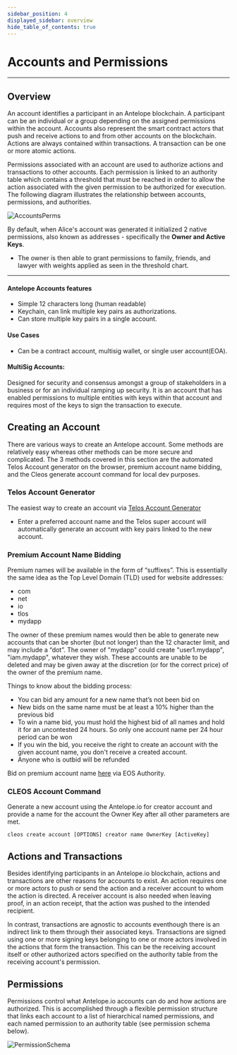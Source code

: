 ```yaml
---
sidebar_position: 4
displayed_sidebar: overview
hide_table_of_contents: true
---
```

# Accounts and Permissions
--------                                    -------- 

## Overview

An account identifies a participant in an Antelope blockchain. A participant can be an individual or a group depending on the assigned permissions within the account. Accounts also represent the smart contract actors that push and receive actions to and from other accounts on the blockchain. Actions are always contained within transactions. A transaction can be one or more atomic actions.

Permissions associated with an account are used to authorize actions and transactions to other accounts. Each permission is linked to an authority table which contains a threshold that must be reached in order to allow the action associated with the given permission to be authorized for execution. The following diagram illustrates the relationship between accounts, permissions, and authorities.


![AccountsPerms](/img/accounts_perms_auths.png)


By default, when Alice's account was generated it initialized 2 native permissions, also known as addresses - specifically the __Owner and Active Keys__.

- The owner is then able to grant permissions to family, friends, and lawyer with weights applied as seen in the threshold chart. 

----            -----           

#### __Antelope Accounts features__
- Simple 12 characters long (human readable)
- Keychain, can link multiple key pairs as authorizations. 
- Can store multiple key pairs in a single account. 

#### __Use Cases__ 
- Can be a contract account, multisig wallet, or single user account(EOA). 

#### MultiSig Accounts: 
Designed for security and consensus amongst a group of stakeholders in a business or for an individual ramping up security. It is an account that has enabled permissions to multiple entities with keys within that account and requires most of the keys to sign the transaction to execute.

## Creating an Account 
There are various ways to create an Antelope account. Some methods are relatively easy whereas other methods can be more secure and complicated. The 3 methods covered in this section are the automated Telos Account generator on the browser, premium account name bidding, and the Cleos generate account command for local dev purposes.



### Telos Account Generator
The easiest way to create an account via [Telos Account Generator](https://app.telos.net/accounts/add)
- Enter a preferred account name and the Telos super account will automatically generate an account with key pairs linked to the new account. 

### Premium Account Name Bidding
Premium names will be available in the form of “suffixes”. This is essentially the same idea as the Top Level Domain (TLD) used for website addresses:

- com
- net
- io
- tlos
- mydapp
  
The owner of these premium names would then be able to generate new accounts that can be shorter (but not longer) than the 12 character limit, and may include a “dot”. The owner of "mydapp" could create "user1.mydapp", "iam.mydapp", whatever they wish. These accounts are unable to be deleted and may be given away at the discretion (or for the correct price) of the owner of the premium name.

Things to know about the bidding process:

- You can bid any amount for a new name that’s not been bid on
- New bids on the same name must be at least a 10% higher than the previous bid
- To win a name bid, you must hold the highest bid of all names and hold it for an uncontested 24 hours. So only one account name per 24 hour period can be won
- If you win the bid, you receive the right to create an account with the given account name, you don't receive a created account.
- Anyone who is outbid will be refunded
  
Bid on premium account name [here](https://eosauthority.com/bidname?network=telos) via EOS Authority.

### CLEOS Account Command  
Generate a new account using the Antelope.io for creator account and provide a name for the account the Owner Key after all other parameters are met. 


```cleos create account [OPTIONS] creator name OwnerKey [ActiveKey]```




## Actions and Transactions 

Besides identifying participants in an Antelope.io blockchain, actions and transactions are other reasons for accounts to exist. An action requires one or more actors to push or send the action and a receiver account to whom the action is directed. A receiver account is also needed when leaving proof, in an action receipt, that the action was pushed to the intended recipient.

In contrast, transactions are agnostic to accounts eventhough there is an indirect link to them through their associated keys. Transactions are signed using one or more signing keys belonging to one or more actors involved in the actions that form the transaction. This can be the receiving account itself or other authorized actors specified on the authority table from the receiving account's permission.

## Permissions

Permissions control what Antelope.io accounts can do and how actions are authorized. This is accomplished through a flexible permission structure that links each account to a list of hierarchical named permissions, and each named permission to an authority table (see permission schema below).

![PermissionSchema](/img/premissionschema.png)
